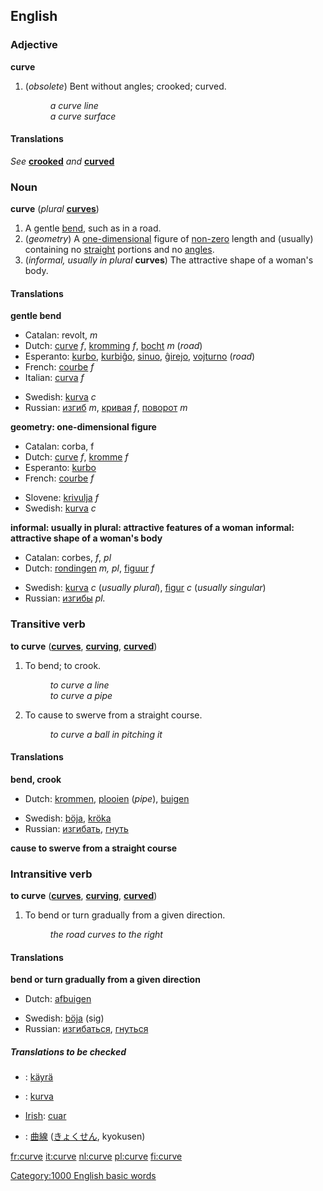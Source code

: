 ==English==

===Adjective===
'''curve'''
#(''obsolete'') Bent without angles; crooked; curved.
#:''a curve line''
#:''a curve surface''

====Translations====
''See'' '''[[crooked]]''' ''and'' '''[[curved]]'''

===Noun===
'''curve'''  (''plural'' '''[[curves]]''')

#A gentle [[bend]], such as in a road.
#(''geometry'') A [[one-dimensional]] figure of [[non-zero]] length and (usually) containing no [[straight]] portions and no [[angle]]s.
#(''informal, usually in plural'' '''curves''') The attractive shape of a woman's body.

====Translations====

'''gentle bend'''
{{top}}
*Catalan: revolt, ''m''
*Dutch: [[curve]] ''f'', [[kromming]] ''f'', [[bocht]] ''m'' (''road'')
*Esperanto: [[kurbo]], [[kurbiĝo]], [[sinuo]], [[ĝirejo]], [[vojturno]] (''road'')
*French: [[courbe]] ''f''
*Italian: [[curva]] ''f''
{{mid}}
*Swedish: [[kurva]] ''c''
*Russian: [[изгиб]] ''m'', [[кривая]] ''f'', [[поворот]] ''m''
{{bottom}}

'''geometry: one-dimensional figure'''
{{top}}
*Catalan: corba, f
*Dutch: [[curve]] ''f'', [[kromme]] ''f''
*Esperanto: [[kurbo]]
*French: [[courbe]] ''f''
{{mid}}
*Slovene: [[krivulja]] ''f''
*Swedish: [[kurva]] ''c''
{{bottom}}

'''informal: usually in plural: attractive features of a woman'''
'''informal: attractive shape of a woman's body'''
<!--Note: put INFORMAL translations in this table, where these exist-->
{{top}}
*Catalan:  corbes, ''f'', ''pl''
*Dutch: [[rondingen]] ''m, pl'', [[figuur]] ''f''
{{mid}}
*Swedish: [[kurva]] ''c'' (''usually plural''), [[figur]] ''c'' (''usually singular'')
*Russian: [[изгибы]] ''pl.''
{{bottom}}

===Transitive verb===
'''to curve'''  ('''[[curves]]''', '''[[curving]]''', '''[[curved]]''')

#To bend; to crook.
#:''to curve a line''
#:''to curve a pipe''
#To cause to swerve from a straight course.
#:''to curve a ball in pitching it''

====Translations====

'''bend, crook'''
{{top}}
*Dutch: [[krommen]], [[plooien]] (''pipe''), [[buigen]]
{{mid}}
*Swedish: [[böja]], [[kröka]]
*Russian: [[изгибать]], [[гнуть]]
{{bottom}}

'''cause to swerve from a straight course'''
{{top}}
{{mid}}
{{bottom}}

===Intransitive verb===
'''to curve'''  ('''[[curves]]''', '''[[curving]]''', '''[[curved]]''')

#To bend or turn gradually from a given direction.
#:''the road curves to the right''

====Translations====

'''bend or turn gradually from a given direction'''
{{top}}
*Dutch: [[afbuigen]]
{{mid}}
*Swedish: [[böja]] (sig)
*Russian: [[изгибаться]], [[гнуться]]
{{bottom}}

=====Translations to be checked=====
<!--Remove this section once all of the translations below have been moved into the tables above.-->
{{checktrans}}

*{{ttbc|Finnish}}: [[käyrä]]
*{{ttbc|Indonesian}}: [[kurva]]
*[[Irish]]: [[cuar]]
*{{ttbc|Japanese}}: [[曲線]] ([[きょくせん]], kyokusen)

[[Category:1000 English basic words]]

[[fr:curve]]
[[it:curve]]
[[nl:curve]]
[[pl:curve]]
[[fi:curve]]